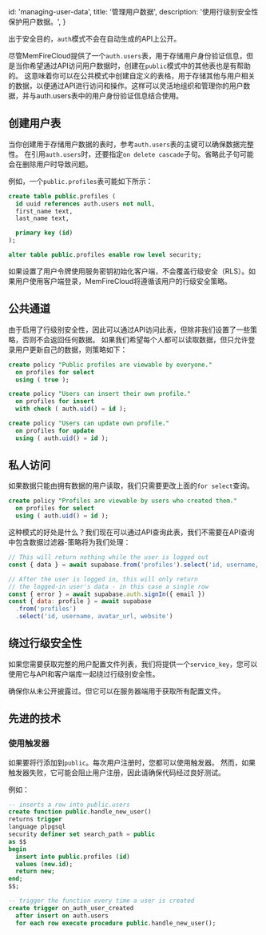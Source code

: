 
  id: 'managing-user-data',
  title: '管理用户数据',
  description: '使用行级别安全性保护用户数据。',
}

出于安全目的，`auth`模式不会在自动生成的API上公开。


尽管MemFireCloud提供了一个`auth.users`表，用于存储用户身份验证信息，但是当你希望通过API访问用户数据时，创建在`public`模式中的其他表也是有帮助的。
这意味着你可以在公共模式中创建自定义的表格，用于存储其他与用户相关的数据，以便通过API进行访问和操作。这样可以灵活地组织和管理你的用户数据，并与auth.users表中的用户身份验证信息结合使用。


## 创建用户表

当你创建用于存储用户数据的表时，参考`auth.users`表的主键可以确保数据完整性。
在引用`auth.users`时，还要指定`on delete cascade`子句。省略此子句可能会在删除用户时导致问题。

例如，一个`public.profiles`表可能如下所示：

```sql
create table public.profiles (
  id uuid references auth.users not null,
  first_name text,
  last_name text,

  primary key (id)
);

alter table public.profiles enable row level security;
```

<Admonition type="caution">

如果设置了用户令牌使用服务密钥初始化客户端，不会覆盖行级安全（RLS）。如果用户使用客户端登录，MemFireCloud将遵循该用户的行级安全策略。

</Admonition>

## 公共通道

由于启用了行级别安全性，因此可以通过API访问此表，但除非我们设置了一些策略，否则不会返回任何数据。
如果我们希望每个人都可以读取数据，但只允许登录用户更新自己的数据，则策略如下：

```sql
create policy "Public profiles are viewable by everyone."
  on profiles for select
  using ( true );

create policy "Users can insert their own profile."
  on profiles for insert
  with check ( auth.uid() = id );

create policy "Users can update own profile."
  on profiles for update
  using ( auth.uid() = id );
```

## 私人访问

如果数据只能由拥有数据的用户读取，我们只需要更改上面的`for select`查询。

```sql
create policy "Profiles are viewable by users who created them."
  on profiles for select
  using ( auth.uid() = id );
```

这种模式的好处是什么？我们现在可以通过API查询此表，我们不需要在API查询中包含数据过滤器-策略将为我们处理：

```js
// This will return nothing while the user is logged out
const { data } = await supabase.from('profiles').select('id, username, avatar_url, website')

// After the user is logged in, this will only return
// the logged-in user's data - in this case a single row
const { error } = await supabase.auth.signIn({ email })
const { data: profile } = await supabase
  .from('profiles')
  .select('id, username, avatar_url, website')
```

## 绕过行级安全性

如果您需要获取完整的用户配置文件列表，我们将提供一个`service_key`，您可以使用它与API和客户端库一起绕过行级别安全性。

确保你从未公开披露过。但它可以在服务器端用于获取所有配置文件。


## 先进的技术

### 使用触发器

如果要将行添加到`public`。每次用户注册时，您都可以使用触发器。
然而，如果触发器失败，它可能会阻止用户注册，因此请确保代码经过良好测试。

例如：

```sql
-- inserts a row into public.users
create function public.handle_new_user()
returns trigger
language plpgsql
security definer set search_path = public
as $$
begin
  insert into public.profiles (id)
  values (new.id);
  return new;
end;
$$;

-- trigger the function every time a user is created
create trigger on_auth_user_created
  after insert on auth.users
  for each row execute procedure public.handle_new_user();
```


